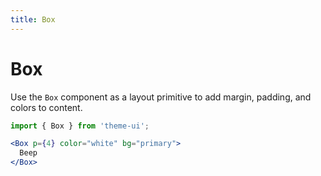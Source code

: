 ```yaml
---
title: Box
---
```


# Box

Use the `Box` component as a layout primitive to add margin, padding, and colors to content.

```js
import { Box } from 'theme-ui';
```

```jsx live=true
<Box p={4} color="white" bg="primary">
  Beep
</Box>
```
